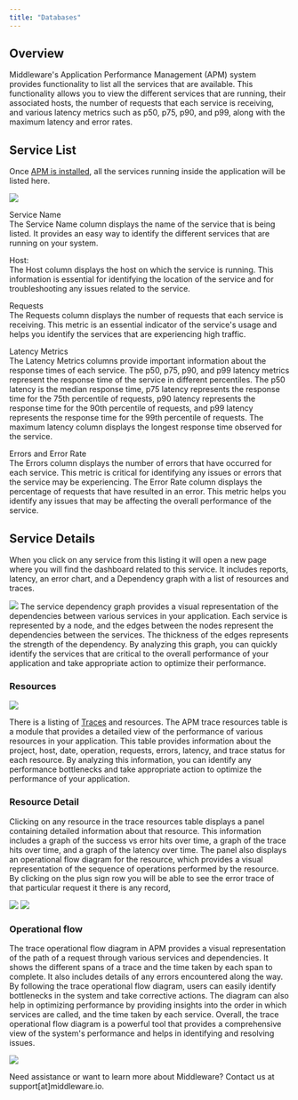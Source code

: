 ```yaml
---
title: "Databases"
---
```

Overview
--------
Middleware's Application Performance Management (APM) system provides functionality to list all the services that are available. This functionality allows you to view the different services that are running, their associated hosts, the number of requests that each service is receiving, and various latency metrics such as p50, p75, p90, and p99, along with the maximum latency and error rates. 

Service List
------------
Once [APM is installed](https://docs.middleware.io/docs/apm-configuration/node-js/Node.js-apm-setup), all the services running inside the application will be listed here.

<img src="/images/apm/s1.png" />

Service Name\
The Service Name column displays the name of the service that is being listed. It provides an easy way to identify the different services that are running on your system.

Host:\
The Host column displays the host on which the service is running. This information is essential for identifying the location of the service and for troubleshooting any issues related to the service.

Requests\
The Requests column displays the number of requests that each service is receiving. This metric is an essential indicator of the service's usage and helps you identify the services that are experiencing high traffic.

Latency Metrics\
The Latency Metrics columns provide important information about the response times of each service. The p50, p75, p90, and p99 latency metrics represent the response time of the service in different percentiles. The p50 latency is the median response time, p75 latency represents the response time for the 75th percentile of requests, p90 latency represents the response time for the 90th percentile of requests, and p99 latency represents the response time for the 99th percentile of requests. The maximum latency column displays the longest response time observed for the service.

Errors and Error Rate\
The Errors column displays the number of errors that have occurred for each service. This metric is critical for identifying any issues or errors that the service may be experiencing. The Error Rate column displays the percentage of requests that have resulted in an error. This metric helps you identify any issues that may be affecting the overall performance of the service.

Service Details
---------------
When you click on any service from this listing it will open a new page where you will find the dashboard related to this service. It includes reports, latency, an error chart, and a Dependency graph with a list of resources and traces.

<img src="/images/apm/s2.png" />
The service dependency graph provides a visual representation of the dependencies between various services in your application. Each service is represented by a node, and the edges between the nodes represent the dependencies between the services. The thickness of the edges represents the strength of the dependency. By analyzing this graph, you can quickly identify the services that are critical to the overall performance of your application and take appropriate action to optimize their performance.

### Resources
<img src="/images/apm/s3.png" />

There is a listing of [Traces](https://docs.middleware.io/docs/apm/Traces) and resources. The APM trace resources table is a module that provides a detailed view of the performance of various resources in your application. This table provides information about the project, host, date, operation, requests, errors, latency, and trace status for each resource. By analyzing this information, you can identify any performance bottlenecks and take appropriate action to optimize the performance of your application.

### Resource Detail
Clicking on any resource in the trace resources table displays a panel containing detailed information about that resource. This information includes a graph of the success vs error hits over time, a graph of the trace hits over time, and a graph of the latency over time. The panel also displays an operational flow diagram for the resource, which provides a visual representation of the sequence of operations performed by the resource.\
By clicking on the plus sign row you will be able to see the error trace of that particular request it there is any record,

<img src="/images/apm/s4.png" />

<img src="/images/apm/s5.png" />

### Operational flow
The trace operational flow diagram in APM provides a visual representation of the path of a request through various services and dependencies. It shows the different spans of a trace and the time taken by each span to complete. It also includes details of any errors encountered along the way. By following the trace operational flow diagram, users can easily identify bottlenecks in the system and take corrective actions. The diagram can also help in optimizing performance by providing insights into the order in which services are called, and the time taken by each service. Overall, the trace operational flow diagram is a powerful tool that provides a comprehensive view of the system's performance and helps in identifying and resolving issues.

<img src="/images/apm/s6.png" />

<Note> Need assistance or want to learn more about Middleware? Contact us at support[at]middleware.io. </Note>